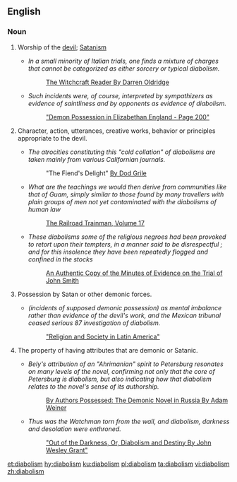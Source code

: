 ==English==

===Noun===
{{en-noun}}

# {{label|en|uncountable}} Worship of the [[devil]]; [[Satanism]]
#* ''In a small minority of Italian trials, one finds a mixture of charges that cannot be categorized as either sorcery or typical diabolism.''
#*: [https://books.google.com/books?id=971Dmfp2KMsC&pg=PA32&dq=%22diabolism%22+-dictionary&hl=en&sa=X&ei=TKiZVYSHGcLt-QGa44LYBg&ved=0CDgQ6AEwBzgK#v=onepage&q=%22diabolism%22%20-dictionary&f=false The Witchcraft Reader By Darren Oldridge]
#* ''Such incidents were, of course, interpreted by sympathizers as evidence of saintliness and by opponents as evidence of diabolism.''
#*: [https://books.google.com/books?id=EENUIgdglNEC&pg=PA200&dq=%22diabolism%22+possessed+-dictionary&hl=en&sa=X&ei=uqiZVZ-zI8j0-QH2kYhw&ved=0CEAQ6AEwBg#v=onepage&q=%22diabolism%22%20possessed%20-dictionary&f=false "Demon Possession in Elizabethan England - Page 200"]
# {{label|en|countable}} Character, action, utterances, creative works, behavior or principles appropriate to the devil.
#* ''The atrocities constituting this "cold collation" of diabolisms are taken mainly from various Californian journals.''
#*: "The Fiend's Delight" [https://books.google.com/books?id=6-1ZBoxzx1YC&pg=PT7&lpg=PT7&dq=diabolisms+-dictionary&source=bl&ots=sqMY6aFlyM&sig=b5DTRu2hX4jnCiBawVdjYpgi4xc&hl=en&sa=X&ei=IqWZVby4BsSx-AHMpbWYDA&ved=0CDAQ6AEwAzgK#v=onepage&q=diabolisms%20-dictionary&f=false By Dod Grile]
#* ''What are the teachings we would then derive from communities like that of Guam, simply similar to those found by many travellers with plain groups of men not yet contaminated with the diabolisms of human law''
#*: [https://books.google.com/books?id=s9rNAAAAMAAJ&pg=PA566&dq=%22diabolisms%22&hl=en&sa=X&ei=3KaZVau7HYn1-AHs77OwDA&ved=0CCQQ6AEwAQ#v=onepage&q=%22diabolisms%22&f=false The Railroad Trainman, Volume 17]
#* ''These diabolisms some of the religious negroes had been provoked to retort upon their tempters, in a manner said to be disrespectful ; and for this insolence they have been repeatedly flogged and confined in the stocks''
#*: [https://books.google.com/books?id=qbUNAAAAQAAJ&pg=PA11&dq=%22diabolisms%22+-dictionary&hl=en&sa=X&ei=WqeZVfqcI4vs-QHLq4aQAQ&ved=0CEIQ6AEwBw#v=onepage&q=%22diabolisms%22%20-dictionary&f=false An Authentic Copy of the Minutes of Evidence on the Trial of John Smith]
# {{label|en|uncountable}} Possession by Satan or other demonic forces.
#: {{rfquotek|Bishop Warburton}}
#* ''(incidents of supposed demonic possession) as mental imbalance rather than evidence of the devil's work, and the Mexican tribunal ceased serious 87 investigation of diabolism.''
#*: [https://books.google.com/books?id=iI66BgAAQBAJ&pg=PT189&dq=%22diabolism%22+possessed+-dictionary&hl=en&sa=X&ei=uqiZVZ-zI8j0-QH2kYhw&ved=0CFAQ6AEwCQ#v=onepage&q=%22diabolism%22%20possessed%20-dictionary&f=false "Religion and Society in Latin America"]
# {{label|en|uncountable}} The property of having attributes that are demonic or Satanic.
#* ''Bely's attribution of an "Ahrimanian" spirit to Petersburg resonates on many levels of the novel, confirming not only that the core of Petersburg is diabolism, but also indicating how that diabolism relates to the novel's sense of its authorship.''
#*: [https://books.google.com/books?id=z0gD7h5Ba3kC&pg=PA146&dq=%22diabolism%22+possessed+-dictionary&hl=en&sa=X&ei=uqiZVZ-zI8j0-QH2kYhw&ved=0CDQQ6AEwBA#v=onepage&q=%22diabolism%22%20possessed%20-dictionary&f=false By Authors Possessed: The Demonic Novel in Russia By Adam Weiner]
#* ''Thus was the Watchman torn from the wall, and diabolism, darkness and desolation were enthroned.''
#*: [https://books.google.com/books?id=Bb5PLxfaT7EC&pg=PA301&dq=%22diabolism%22+possessed+-dictionary&hl=en&sa=X&ei=uqiZVZ-zI8j0-QH2kYhw&ved=0CEYQ6AEwBw#v=onepage&q=%22diabolism%22%20possessed%20-dictionary&f=false "Out of the Darkness, Or, Diabolism and Destiny By John Wesley Grant"]

[[et:diabolism]]
[[hy:diabolism]]
[[ku:diabolism]]
[[pl:diabolism]]
[[ta:diabolism]]
[[vi:diabolism]]
[[zh:diabolism]]